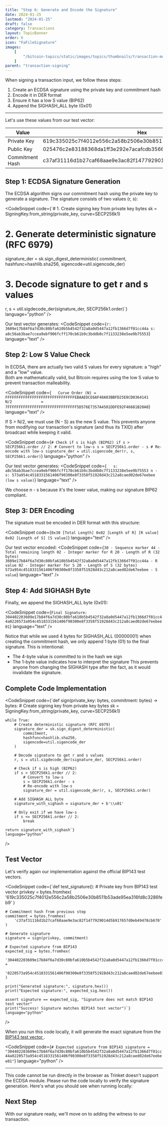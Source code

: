 ```yaml
---
title: "Step 6: Generate and Encode the Signature"
date: 2024-01-25
lastmod: "2024-01-25"
draft: false
category: Transactions
layout: TopicBanner
order: 6
icon: "FaFileSignature"
images:
    [
        "/bitcoin-topics/static/images/topics/thumbnails/transaction-module/signature/tx-thumbnail-signature-6.jpg"
    ]
parent: "transaction-signing"
---
```


When signing a transaction input, we follow these steps:
1. Create an ECDSA signature using the private key and commitment hash
2. Encode it in DER format
3. Ensure it has a low S value (BIP62)
4. Append the SIGHASH_ALL byte (0x01)

---

Let's use these values from our test vector:

| Value | Hex |
|-------|-----|
| Private Key | 619c335025c7f4012e556c2a58b2506e30b8511b53ade95ea316fd8c3286feb9 |
| Public Key | 025476c2e83188368da1ff3e292e7acafcdb3566bb0ad253f62fc70f07aeee6357 |
| Commitment Hash | c37af31116d1b27caf68aae9e3ac82f1477929014d5b917657d0eb49478cb670 |

## Step 1: ECDSA Signature Generation

The ECDSA algorithm signs our commitment hash using the private key to generate a signature. The signature consists of two values (r, s):

<CodeSnippet
    code={`# 1. Create signing key from private key bytes
sk = SigningKey.from_string(private_key, curve=SECP256k1)

# 2. Generate deterministic signature (RFC 6979)
signature_der = sk.sign_digest_deterministic(
    commitment,
    hashfunc=hashlib.sha256,
    sigencode=util.sigencode_der)

# 3. Decode signature to get r and s values
r, s = util.sigdecode_der(signature_der, SECP256k1.order)`}
    language="python"
/>

Our test vector generates:
<CodeSnippet
    code={`r: 3609e17b84f6a7d30c80bfa610b5b4542f32a8a0d5447a12fb1366d7f01cc44a
s: a8c56ab3bae7ccea9ebf906fcff170cb61b9c3bddb0c7f1133238e5ee9b75553`}
    language="text"
/>

## Step 2: Low S Value Check

In ECDSA, there are actually two valid S values for every signature: a "high" and a "low" value.  
Both are mathematically valid, but Bitcoin requires using the low S value to prevent transaction malleability.

<CodeSnippet
    code={`   Curve Order (N) = FFFFFFFFFFFFFFFFFFFFFFFFFFFFFFFEBAAEDCE6AF48A03BBFD25E8CD0364141   
   N/2             = 7FFFFFFFFFFFFFFFFFFFFFFFFFFFFFFF5D576E7357A4501DDFE92F46681B20A0`}
    language="text"
/>

If S > N/2, we must use (N - S) as the new S value. This prevents anyone from modifying our transaction's signature (and thus its TXID) after broadcast while keeping it valid.

<CodeSnippet
    code={`# Check if s is high (BIP62)
if s > SECP256k1.order // 2:
    # Convert to low-s
    s = SECP256k1.order - s
    # Re-encode with low-s
    signature_der = util.sigencode_der(r, s, SECP256k1.order)`}
    language="python"
/>


Our test vector generates:
<CodeSnippet
    code={`   s:  a8c56ab3bae7ccea9ebf906fcff170cb61b9c3bddb0c7f1133238e5ee9b75553
   n - s: 573a954c4518331561406f90300e8f3358f51928d43c212a8caed02de67eebee (low s value)`}
    language="text"
/>

We choose n - s because it's the lower value, making our signature BIP62 compliant.


## Step 3: DER Encoding

The signature must be encoded in DER format with this structure:

<CodeSnippet
    code={`0x30 [Total Length]
0x02 [Length of R]
[R value]
0x02 [Length of S]
[S value]`}
    language="text"
/>

Our test vector encoded:
<CodeSnippet
    code={`30 - Sequence marker
44 - Total remaining length
02 - Integer marker for R
20 - Length of R (32 bytes)
3609e17b84f6a7d30c80bfa610b5b4542f32a8a0d5447a12fb1366d7f01cc44a - R value
02 - Integer marker for S
20 - Length of S (32 bytes)
573a954c4518331561406f90300e8f3358f51928d43c212a8caed02de67eebee - S value`}
    language="text"
/>

## Step 4: Add SIGHASH Byte

Finally, we append the SIGHASH_ALL byte (0x01):

<CodeSnippet
    code={`Final Signature: 304402203609e17b84f6a7d30c80bfa610b5b4542f32a8a0d5447a12fb1366d7f01cc44a0220573a954c4518331561406f90300e8f3358f51928d43c212a8caed02de67eebee01`}
    language="text"
/>

Notice that while we used 4 bytes for SIGHASH_ALL (00000001) when creating the commitment hash, we only append 1 byte (01) to the final signature. This is intentional:
- The 4-byte value is committed to in the hash we sign
- The 1-byte value indicates how to interpret the signature
This prevents anyone from changing the SIGHASH type after the fact, as it would invalidate the signature.



## Complete Code Implementation

<CodeSnippet
    code={`def sign(private_key: bytes, commitment: bytes) -> bytes:
    # Create signing key from private key bytes
    sk = SigningKey.from_string(private_key, curve=SECP256k1)
    
    while True:
        # Create deterministic signature (RFC 6979)
        signature_der = sk.sign_digest_deterministic(
            commitment,
            hashfunc=hashlib.sha256,
            sigencode=util.sigencode_der
        )
        
        # Decode signature to get r and s values
        r, s = util.sigdecode_der(signature_der, SECP256k1.order)
        
        # Check if s is high (BIP62)
        if s > SECP256k1.order // 2:
            # Convert to low-s
            s = SECP256k1.order - s
            # Re-encode with low-s
            signature_der = util.sigencode_der(r, s, SECP256k1.order)
            
        # Add SIGHASH_ALL byte
        signature_with_sighash = signature_der + b'\\x01'
        
        # Only exit if we have low-s
        if s <= SECP256k1.order // 2:
            break
            
    return signature_with_sighash`}
    language="python"
/>

## Test Vector

Let's verify again our implementation against the official BIP143 test vectors.

<CodeSnippet
    code={`def test_signature():
    # Private key from BIP143 test vector
    privkey = bytes.fromhex(
        '619c335025c7f4012e556c2a58b2506e30b8511b53ade95ea316fd8c3286feb9'
    )
    
    # Commitment hash from previous step
    commitment = bytes.fromhex(
        'c37af31116d1b27caf68aae9e3ac82f1477929014d5b917657d0eb49478cb670'
    )
    
    # Generate signature
    signature = sign(privkey, commitment)
    
    # Expected signature from BIP143
    expected_sig = bytes.fromhex(
        '304402203609e17b84f6a7d30c80bfa610b5b4542f32a8a0d5447a12fb1366d7f01cc44a' +
        '0220573a954c4518331561406f90300e8f3358f51928d43c212a8caed02de67eebee01'
    )
    
    print("Generated signature:", signature.hex())
    print("Expected signature:", expected_sig.hex())
    
    assert signature == expected_sig, "Signature does not match BIP143 test vector"
    print("Success! Signature matches BIP143 test vector")`}
    language="python"
/>

When you run this code locally, it will generate the exact signature from the <a href="https://github.com/bitcoin/bips/blob/58ffd93812ff25e87d53d1f202fbb389fdfb85bb/bip-0143.mediawiki?plain=1#L190" target="_blank">BIP143 test vector </a>.

<CodeSnippet
    code={`# Expected signature from BIP143
signature = "304402203609e17b84f6a7d30c80bfa610b5b4542f32a8a0d5447a12fb1366d7f01cc44a0220573a954c4518331561406f90300e8f3358f51928d43c212a8caed02de67eebee01"`}
    language="python"
/>

---

<ExpandableAlert title="Note about Browser Execution" type="warning" expandable={true}>
This code cannot be run directly in the browser as Trinket doesn't support the ECDSA module. Please run the code locally to verify the signature generation. Here's what you should see when running locally:

<div className="dark:hidden w-full rounded-xl overflow-hidden">
    <SvgDisplay
        src="/bitcoin-topics/static/images/topics/transactions/signature/signature3.png"
        width="100%"
        height="auto"
    />
</div>
<div className="hidden dark:block w-full rounded-xl overflow-hidden">
    <SvgDisplay
        src="/bitcoin-topics/static/images/topics/transactions/signature/signature3.png"
        width="100%"
        height="auto"
    />
</div>

</ExpandableAlert>

## Next Step

With our signature ready, we'll move on to adding the witness to our transaction.